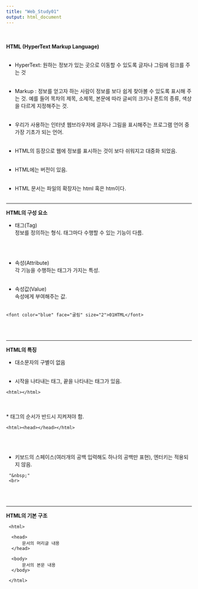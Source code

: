 ```yaml
---
title: "Web_Study01"
output: html_document
---
```


<br><br>
**HTML (HyperText Markup Language)**
<br><br>

* HyperText: 원하는 정보가 있는 곳으로 이동할 수 있도록 글자나 그림에 링크를 주는 것
<br><br>

* Markup : 정보를 얻고자 하는 사람이 정보를 보다 쉽게 찾아볼 수 있도록 표시해 주는 것. 예를 들어 목차의 제목, 소제목, 본문에 따라 글씨의 크기나 폰트의 종류, 색상을 다르게 지정해주는 것.
<br><br>

* 우리가 사용하는 인터넷 웹브라우저에 글자나 그림을 표시해주는 프로그램 언어 중 가장 기초가 되는 언어.
<br><br>

* HTML의 등장으로 웹에 정보를 표시하는 것이 보다 쉬워지고 대중화 되었음. 
<br><br>

* HTML에는 버전이 있음.
<br><br>

* HTML 문서는 파일의 확장자는 html 혹은 htm이다.
<br><br>

---

**HTML의 구성 요소**

* 태그(Tag) <br>
 정보를 정의하는 형식. 태그마다 수행할 수 있는 기능이 다름. 
 
<br><br>

* 속성(Attribute) <br>
 각 기능을 수행하는 태그가 가지는 특성.
<br><br>

* 속성값(Value) <br>
 속성에게 부여해주는 값. 
<br><br>

```{}
<font color="blue" face="굴림" size="2">01HTML</font> 
```

<br><br>

---

**HTML의 특징**

* 대소문자의 구별이 없음
<br><br>

* 시작을 나타내는 태그, 끝을 나타내는 태그가 있음. 
```{}
<html></html>
```
<br><br>
* 태그의 순서가 반드시 지켜져야 함.
```{}
<html><head></head></html>
```
<br><br>

* 키보드의 스페이스(여러개의 공백 입력해도 하나의 공백만 표현), 엔터키는 적용되지 않음. 
```{}
 "&nbsp;" 
 <br> 
```
<br><br>

---

**HTML의 기본 구조**

```{}
 <html>     
  
  <head>
      문서의 머리글 내용
  </head>
  
  <body>
      문서의 본문 내용
  </body>
  
 </html>      
```

<br><br><br><br>